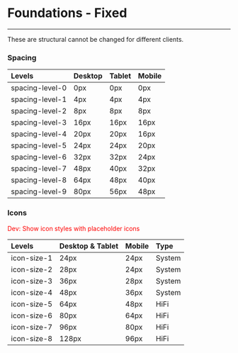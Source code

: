 
<Meta title="Design System/2. Foundations/Fixed" />

# Foundations - Fixed
---

These are structural cannot be changed for different clients.

### Spacing

| Levels | Desktop | Tablet | Mobile |
| :------------------------------|:--------------------------|:--------------------------|:--------------------------|
| spacing-level-0        | 0px|  0px|  0px
| spacing-level-1        | 4px|  4px|  4px
| spacing-level-2        | 8px|  8px|  8px
| spacing-level-3        | 16px| 16px| 16px
| spacing-level-4        | 20px| 20px| 16px
| spacing-level-5        | 24px| 24px| 20px
| spacing-level-6        | 32px| 32px| 24px
| spacing-level-7        | 48px| 40px| 32px
| spacing-level-8        | 64px| 48px| 40px
| spacing-level-9        | 80px| 56px| 48px

### Icons

<font color='red'>Dev: Show icon styles with placeholder icons</font>

| Levels | Desktop & Tablet | Mobile | Type|
| :------------------------------|:--------------------------|:--------------------------|:--------------------------|
| icon-size-1        | 24px|  24px| System|
| icon-size-2        | 28px|  24px| System|
| icon-size-3        | 36px|  28px| System|
| icon-size-4        | 48px|  36px| System|
| icon-size-5        | 64px|  48px| HiFi|
| icon-size-6        | 80px|  64px| HiFi|
| icon-size-7        | 96px|  80px| HiFi|
| icon-size-8        | 128px| 96px| HiFi|
